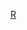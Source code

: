 {{asbox
| image     = Hylonomus BW.jpg
| pix       = 70
| subject   = 
| qualifier = 與史前爬行類相關
| category  = 史前爬行類小作品
| tempsort  =  
| name      = Template:Paleo-reptile-stub
}}<noinclude>
[[Category:古生物小作品模板|R]]
</noinclude>